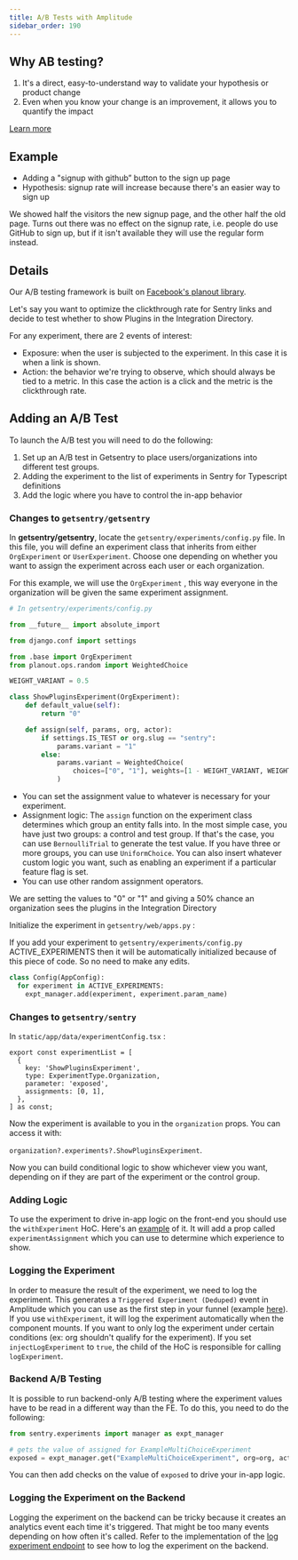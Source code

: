 ```yaml
---
title: A/B Tests with Amplitude
sidebar_order: 190
---
```


## Why AB testing?

1. It's a direct, easy-to-understand way to validate your hypothesis or product change
2. Even when you know your change is an improvement, it allows you to quantify the impact

[Learn more](https://www.optimizely.com/optimization-glossary/ab-testing/)

## Example

- Adding a "signup with github” button to the sign up page
- Hypothesis: signup rate will increase because there's an easier way to sign up

We showed half the visitors the new signup page, and the other half the old page. Turns out there was no effect on the signup rate, i.e. people do use GitHub to sign up, but if it isn't available they will use the regular form instead.

## Details

Our A/B testing framework is built on [Facebook's planout library](https://github.com/facebookarchive/planout).

Let's say you want to optimize the clickthrough rate for Sentry links and decide to test whether to show Plugins in the Integration Directory.

For any experiment, there are 2 events of interest:

- Exposure: when the user is subjected to the experiment. In this case it is when a link is shown.
- Action: the behavior we're trying to observe, which should always be tied to a metric. In this case the action is a click and the metric is the clickthrough rate.

## Adding an A/B Test

To launch the A/B test you will need to do the following:

1. Set up an A/B test in Getsentry to place users/organizations into different test groups.
2. Adding the experiment to the list of experiments in Sentry for Typescript definitions
3. Add the logic where you have to control the in-app behavior

### Changes to `getsentry/getsentry`

In **getsentry/getsentry**, locate the  `getsentry/experiments/config.py` file. In this file, you will define an experiment class that inherits from either `OrgExperiment` or `UserExperiment`. Choose one depending on whether you want to assign the experiment across each user or each organization.

For this example, we will use the `OrgExperiment` , this way everyone in the organization will be given the same experiment assignment.

```python
# In getsentry/experiments/config.py

from __future__ import absolute_import

from django.conf import settings

from .base import OrgExperiment
from planout.ops.random import WeightedChoice

WEIGHT_VARIANT = 0.5

class ShowPluginsExperiment(OrgExperiment):
    def default_value(self):
        return "0"

    def assign(self, params, org, actor):
        if settings.IS_TEST or org.slug == "sentry":
            params.variant = "1"
        else:
            params.variant = WeightedChoice(
                choices=["0", "1"], weights=[1 - WEIGHT_VARIANT, WEIGHT_VARIANT], unit=org.id
            )
```


- You can set the assignment value to whatever is necessary for your experiment.
- Assignment logic: The `assign` function on the experiment class determines which group an entity falls into. In the most simple case, you have just two groups: a control and test group. If that's the case, you can use `BernoulliTrial` to generate the test value. If you have three or more groups, you can use `UniformChoice`. You can also insert whatever custom logic you want, such as enabling an experiment if a particular feature flag is set.
- You can use other random assignment operators.

We are setting the values to "0" or "1" and giving a 50% chance an organization sees the plugins in the Integration Directory

Initialize the experiment in `getsentry/web/apps.py` :

If you add your experiment to `getsentry/experiments/config.py` ACTIVE_EXPERIMENTS then it will be automatically initialized because of this piece of code. So no need to make any edits.
```python
class Config(AppConfig):
  for experiment in ACTIVE_EXPERIMENTS:
    expt_manager.add(experiment, experiment.param_name)
```

### Changes to **`getsentry/sentry`**

In `static/app/data/experimentConfig.tsx` :

```tsx
export const experimentList = [
  {
    key: 'ShowPluginsExperiment',
    type: ExperimentType.Organization,
    parameter: 'exposed',
    assignments: [0, 1],
  },
] as const;
```

Now the experiment is available to you in the `organization` props. You can access it with:

`organization?.experiments?.ShowPluginsExperiment`.

Now you can build conditional logic to show whichever view you want, depending on if they are part of the experiment or the control group.

### Adding Logic

To use the experiment to drive in-app logic on the front-end you should use the `withExperiment` HoC. Here's an [example](https://github.com/getsentry/sentry/blob/76acba78e8bbd730873bb46e04f7930bb748d371/src/sentry/static/sentry/app/views/organizationIntegrations/integrationListDirectory.tsx#L491-L495) of it. It will add a prop called `experimentAssignment` which you can use to determine which experience to show.

### Logging the Experiment

In order to measure the result of the experiment, we need to log the experiment. This generates a `Triggered Experiment (Deduped)` event in Amplitude which you can use as the first step in your funnel (example [here](https://analytics.amplitude.com/sentry/chart/u5gt3z8)). If you use `withExperiment`, it will log the experiment automatically when the component mounts. If you want to only log the experiment under certain conditions (ex: org shouldn't qualify for the experiment). If you set `injectLogExperiment` to `true`, the child of the HoC is responsible for calling `logExperiment`.

### Backend A/B Testing

It is possible to run backend-only A/B testing where the experiment values have to be read in a different way than the FE. To do this, you need to do the following:

```python
from sentry.experiments import manager as expt_manager

# gets the value of assigned for ExampleMultiChoiceExperiment
exposed = expt_manager.get("ExampleMultiChoiceExperiment", org=org, actor=user)
```

You can then add checks on the value of `exposed` to drive your in-app logic.

### Logging the Experiment on the Backend

Logging the experiment on the backend can be tricky because it creates an analytics event each time it's triggered. That might be too many events depending on how often it's called. Refer to the implementation of the [log experiment endpoint](https://github.com/getsentry/getsentry/blob/master/getsentry/web/experiment.py) to see how to log the experiment on the backend.
